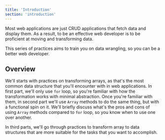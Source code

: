 ```yaml
---
title: 'Introduction'
section: 'introduction'
---
```


Most web applications are just CRUD applications that fetch data and display them. As a result, to be an effective web developer is to be proficient at moving and transforming data.

This series of practices aims to train you on data wrangling, so you can be a better web developer.

## Overview

We'll starts with practices on transforming arrays, as that's the most common data structure that you'll encounter with in web applications. In first part, we'll only use `for` loop, so you're familiar with how the transformation works with minimal abstraction. Once you're familiar with them, in second part we'll use `Array` methods to do the same thing, but with a functional spin on it. We'll briefly discuss what's the pros and cons of using `Array` methods compared to `for` loop, so you know when to use one over another.

In third parts, we'll go through practices to transform array to data structures that are more suitable for the tasks that you want to accomplish.
